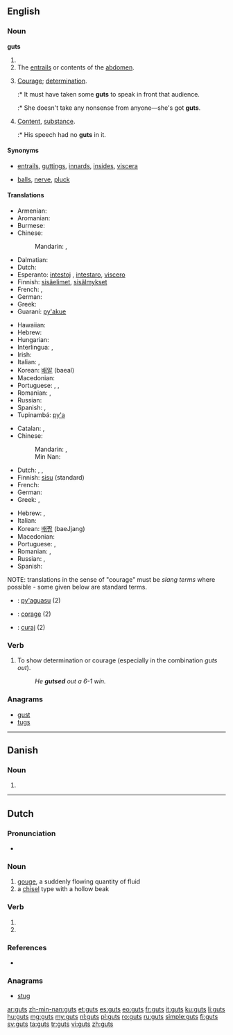 {{also|Guts}}
==English==
{{wikipedia}}

===Noun===
'''guts'''

# {{plural of|gut}}
# The [[entrails]] or contents of the [[abdomen]].
# {{slang}} [[courage|Courage]]; [[determination]].
#:* It must have taken some '''guts''' to speak in front that audience.
#:* She doesn't take any nonsense from anyone&mdash;she's got '''guts'''.
# {{slang}} [[content|Content]], [[substance]].
#:* His speech had no '''guts''' in it.

====Synonyms====
* {{sense|entrails}} [[entrails]], [[guttings]], [[innards]], [[insides]], [[viscera]]
* {{sense|courage}} [[balls]], [[nerve]], [[pluck]]

====Translations====
{{trans-top|entrails}}
* Armenian: {{t-|hy|փորոտիք|tr=p'orotik'}}
* Aromanian: {{t-|rup|matsã}}
* Burmese: {{t+|my|အူ|tr=u|sc=Mymr}}
* Chinese:
*: Mandarin: {{t|cmn|內臟|sc=Hani}}, {{t|cmn|内脏|tr=nèizàng|sc=Hani}}
* Dalmatian: {{tø|dlm|alaite}}
* Dutch: {{t+|nl|ingewanden|n-p}}
* Esperanto: [[intestoj]] {{p}}, [[intestaro]], [[viscero]]
* Finnish: [[sisäelimet]], [[sisälmykset]]
* French: {{t+|fr|entrailles|f-p}}, {{t+|fr|tripes|f-p}}
* German: {{t+|de|Eingeweide|n-p}}
* Greek: {{t+|el|έντερα|n-p|tr=éntera}}
* Guaraní: [[py'akue]]
{{trans-mid}}
* Hawaiian: {{tø|haw|naʻau}}
* Hebrew: {{t+|he|מעיים|m-p}}
* Hungarian: {{t+|hu|bél}}
* Interlingua: {{t|ia|tripas|f-p}}, {{t|ia|entranias|f-p}}
* Irish: {{t-|ga|inní|m-p}}
* Italian: {{t+|it|interiora|f-p}}, {{t-|it|viscere|f-p}}
* Korean: [[배알]] (baeal)
* Macedonian: {{t-|mk|црева|n-p|tr=créva}}
* Portuguese: {{t|pt|tripas|f-p}}, {{t|pt|vísceras|f-p}}, {{t|pt|entranhas|f-p}}
* Romanian: {{t|ro|mațe|n-p}}, {{t|ro|măruntaie|m-p}}
* Russian: {{t+|ru|кишки|f-p|tr=kiškí}}
* Spanish: {{t-|es|tripas|f}}, {{t+|es|tripa|f}}
* Tupinambá: [[py'a]]
{{trans-bottom}}

<!--Note: The translations in this table should be SLANG TERMS, where these exist-->
{{trans-top|courage (slang)}}
* Catalan: {{t+|ca|ous|m-p}}, {{t-|ca|pebrots|m-p}}
* Chinese:
*: Mandarin: {{t-|cmn|有種|sc=Hani}}, {{t-|cmn|有种|tr=yǒuzhǒng|sc=Hani}}
*: Min Nan: {{t+|nan|膽|tr=táⁿ, tám|sc=Hani}}
* Dutch: {{t+|nl|ballen}}, {{t+|nl|kloten}}, {{t+|nl|lef|n}}
* Finnish: [[sisu]] (standard)
* French: {{t+|fr|culot}}
* German: {{t+|de|Frechheit}}
* Greek: {{t+|el|άντερα|n-p|tr=ántera}}, {{t-|el|κότσια|n-p|tr=kótsia}}
{{trans-mid}}
* Hebrew: {{t-|he|ביצים|m-p}}, {{t+|he|אומץ|m}}
* Italian: {{t+|it|fegato|m}}
* Korean: [[배짱]] (baeJjang)
* Macedonian: {{t-|mk|мадиња|n-p|tr=mádinja}}
* Portuguese: {{t+|pt|fígado|m}}, {{t+|pt|estômago|m}}
* Romanian: {{t+|ro|inimă|f}}, {{t-|ro|suflet|n}}
* Russian: {{t+|ru|храбрость|f|tr=xrábrost’|sc=Cyrl}}, {{t+|ru|сила воли|f|tr=síla vóli|sc=Cyrl}}
* Spanish: {{t+|es|huevos|m-p}}
{{trans-bottom}}

{{checktrans-top}}
NOTE: translations in the sense of "courage" must be ''slang terms'' where possible - some given below are standard terms.

* {{ttbc|gn}}: [[py'aguasu]] (2)
* {{ttbc|ia}}: [[corage]] (2)
* {{ttbc|ro}}: [[curaj]] (2)
{{trans-bottom}}

===Verb===
{{en-verb|guts|es}}

# {{informal}} To show determination or courage (especially in the combination ''guts out'').
#: ''He '''gutsed''' out a 6-1 win.''

===Anagrams===
* [[gust#English|gust]]
* [[tugs#English|tugs]]

----

==Danish==

===Noun===
{{head|da|noun form|g=c}}

# {{form of|genitive singular indefinite|gut|lang=da}}

----

==Dutch==

===Pronunciation===
* {{rhymes|ʏts|lang=nl}}

===Noun===
{{nl-noun|f|g2=m|gutsen|gutsje}}

# [[gouge]], a suddenly flowing quantity of fluid
# a [[chisel]] type with a hollow beak

===Verb===
{{head|nl}}

# {{nl-verb-form|p=1|n=sg|t=pres|m=ind|gutsen}}
# {{nl-verb-form|m=imp|gutsen}}

===References===
* {{R:Koenen}}

===Anagrams===
* [[stug#Dutch|stug]]

[[ar:guts]]
[[zh-min-nan:guts]]
[[et:guts]]
[[es:guts]]
[[eo:guts]]
[[fr:guts]]
[[it:guts]]
[[ku:guts]]
[[li:guts]]
[[hu:guts]]
[[mg:guts]]
[[my:guts]]
[[nl:guts]]
[[pl:guts]]
[[ro:guts]]
[[ru:guts]]
[[simple:guts]]
[[fi:guts]]
[[sv:guts]]
[[ta:guts]]
[[tr:guts]]
[[vi:guts]]
[[zh:guts]]